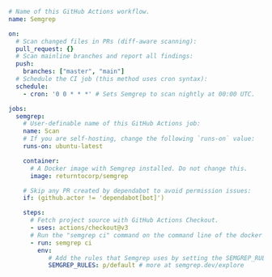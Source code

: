   ```yaml
  # Name of this GitHub Actions workflow.
  name: Semgrep
  
  on:
    # Scan changed files in PRs (diff-aware scanning):
    pull_request: {}
    # Scan mainline branches and report all findings: 
    push:
      branches: ["master", "main"]
    # Schedule the CI job (this method uses cron syntax):
    schedule:
      - cron: '0 0 * * *' # Sets Semgrep to scan nightly at 00:00 UTC.
  
  jobs:
    semgrep:
      # User-definable name of this GitHub Actions job:
      name: Scan
      # If you are self-hosting, change the following `runs-on` value: 
      runs-on: ubuntu-latest
  
      container:
        # A Docker image with Semgrep installed. Do not change this.
        image: returntocorp/semgrep
  
      # Skip any PR created by dependabot to avoid permission issues:
      if: (github.actor != 'dependabot[bot]')
  
      steps:
        # Fetch project source with GitHub Actions Checkout.
        - uses: actions/checkout@v3
        # Run the "semgrep ci" command on the command line of the docker image.
        - run: semgrep ci
          env:
             # Add the rules that Semgrep uses by setting the SEMGREP_RULES environment variable. 
             SEMGREP_RULES: p/default # more at semgrep.dev/explore
  ```
